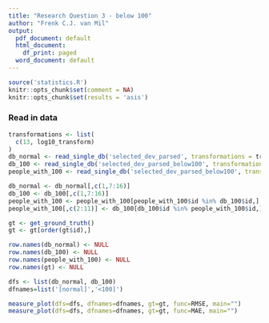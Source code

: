 ```yaml
---
title: "Research Question 3 - below 100"
author: "Frenk C.J. van Mil"
output:
  pdf_document: default
  html_document:
    df_print: paged
  word_document: default
---
```


```r
source('statistics.R')
knitr::opts_chunk$set(comment = NA)
knitr::opts_chunk$set(results = 'asis')
```

### Read in data
```r
transformations <- list(
  c(13, log10_transform)
)
db_normal <- read_single_db('selected_dev_parsed', transformations = transformations)
db_100 <- read_single_db('selected_dev_parsed_below100', transformations = transformations, where="liwc_filled_golbeck=1")
people_with_100 <- read_single_db('selected_dev_parsed_below100', transformations = transformations, where="word_count<100")

db_normal <- db_normal[,c(1,7:16)]
db_100 <- db_100[,c(1,7:16)]
people_with_100 <- people_with_100[people_with_100$id %in% db_100$id,]
people_with_100[,c(2:11)] <- db_100[db_100$id %in% people_with_100$id,][,c(2:11)]

gt <- get_ground_truth()
gt <- gt[order(gt$id),]

row.names(db_normal) <- NULL
row.names(db_100) <- NULL
row.names(people_with_100) <- NULL
row.names(gt) <- NULL

dfs <- list(db_normal, db_100)
dfnames=list('[normal]','<100]')
```

```r
measure_plot(dfs=dfs, dfnames=dfnames, gt=gt, func=RMSE, main="")
measure_plot(dfs=dfs, dfnames=dfnames, gt=gt, func=MAE, main="")
```
